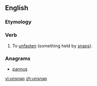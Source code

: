 ==English==

===Etymology===
{{prefix|un|snap}}

===Verb===
{{en-verb|unsnap|p|ed}}

# {{context|transitive|lang=en}} To [[unfasten]] (something held by [[snap]]s).

===Anagrams===
* [[pannus#English|pannus]]

[[vi:unsnap]]
[[zh:unsnap]]
